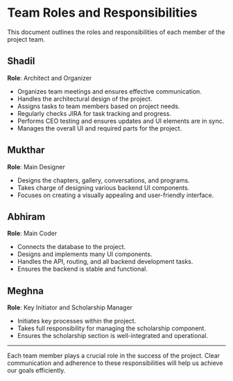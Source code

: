 # Team Roles and Responsibilities

This document outlines the roles and responsibilities of each member of the project team.


## Shadil

**Role**: Architect and Organizer

- Organizes team meetings and ensures effective communication.
- Handles the architectural design of the project.
- Assigns tasks to team members based on project needs.
- Regularly checks JIRA for task tracking and progress.
- Performs CEO testing and ensures updates and UI elements are in sync.
- Manages the overall UI and required parts for the project.

## Mukthar

**Role**: Main Designer

- Designs the chapters, gallery, conversations, and programs.
- Takes charge of designing various backend UI components.
- Focuses on creating a visually appealing and user-friendly interface.

## Abhiram

**Role**: Main Coder

- Connects the database to the project.
- Designs and implements many UI components.
- Handles the API, routing, and all backend development tasks.
- Ensures the backend is stable and functional.

## Meghna

**Role**: Key Initiator and Scholarship Manager

- Initiates key processes within the project.
- Takes full responsibility for managing the scholarship component.
- Ensures the scholarship section is well-integrated and operational.

---

Each team member plays a crucial role in the success of the project. Clear communication and adherence to these responsibilities will help us achieve our goals efficiently.
